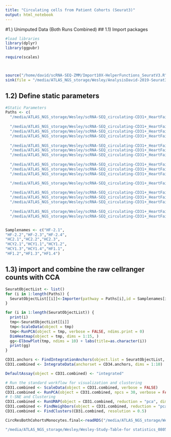 ```yaml
---
title: "Circulating cells from Patient Cohorts (Seurat3)"
output: html_notebook
---
```


#1.) Unimputed Data (Both Runs Combined)
## 1.1) Import packages
```r
#load libraries
library(dplyr)
library(ggpubr)

require(scales)



source("/home/david/scRNA-SEQ-ZMM/Import10X-HelperFunctions_SeuratV3.R")
sink(file = "/media/ATLAS_NGS_storage/Wesley/AnalysisDavid-2019-Seurat3/Unimputed/SamplesForSubmission/Wesley-PatientData-circulatingCells.rmd.log", append = TRUE, split = TRUE)
```


## 1.2) Define static parameters
```r
#Static Parameters 
Paths <- c(
  "/media/ATLAS_NGS_storage/Wesley/scRNA-SEQ_circulating-CD31+_HeartFailure_Healthy_Run2/103588-001-003/outs/filtered_feature_bc_matrix/",
  
  "/media/ATLAS_NGS_storage/Wesley/scRNA-SEQ_circulating-CD31+_HeartFailure_Healthy_Run2/103588-001-004/outs/filtered_feature_bc_matrix/",
  "/media/ATLAS_NGS_storage/Wesley/scRNA-SEQ_circulating-CD31+_HeartFailure_Healthy_Run2/103588-001-005/outs/filtered_feature_bc_matrix/",
  "/media/ATLAS_NGS_storage/Wesley/scRNA-SEQ_circulating-CD31+_HeartFailure_Healthy_Run2/103588-001-006/outs/filtered_feature_bc_matrix/",
  
  "/media/ATLAS_NGS_storage/Wesley/scRNA-SEQ_circulating-CD31+_HeartFailure_Healthy_Run2/103588-001-007/outs/filtered_feature_bc_matrix/",
  "/media/ATLAS_NGS_storage/Wesley/scRNA-SEQ_circulating-CD31+_HeartFailure_Healthy_Run2/103588-001-008/outs/filtered_feature_bc_matrix/",
  "/media/ATLAS_NGS_storage/Wesley/scRNA-SEQ_circulating-CD31+_HeartFailure_Healthy_Run2/103588-001-009/outs/filtered_feature_bc_matrix/",
  
  "/media/ATLAS_NGS_storage/Wesley/scRNA-SEQ_circulating-CD31+_HeartFailure_Healthy_Run2/103588-001-012/outs/filtered_feature_bc_matrix/",
  "/media/ATLAS_NGS_storage/Wesley/scRNA-SEQ_circulating-CD31+_HeartFailure_Healthy/103305-001-001/outs/filtered_feature_bc_matrix/",
  "/media/ATLAS_NGS_storage/Wesley/scRNA-SEQ_circulating-CD31+_HeartFailure_Healthy/103305-001-002/outs/filtered_feature_bc_matrix/",

  "/media/ATLAS_NGS_storage/Wesley/scRNA-SEQ_circulating-CD31+_HeartFailure_Healthy/103305-001-003/outs/filtered_feature_bc_matrix/",
  
  "/media/ATLAS_NGS_storage/Wesley/scRNA-SEQ_circulating-CD31+_HeartFailure_Healthy/103305-001-004/outs/filtered_feature_bc_matrix/",
  "/media/ATLAS_NGS_storage/Wesley/scRNA-SEQ_circulating-CD31+_HeartFailure_Healthy/103305-001-005/outs/filtered_feature_bc_matrix/",
  "/media/ATLAS_NGS_storage/Wesley/scRNA-SEQ_circulating-CD31+_HeartFailure_Healthy/103305-001-006/outs/filtered_feature_bc_matrix/",
  
  "/media/ATLAS_NGS_storage/Wesley/scRNA-SEQ_circulating-CD31+_HeartFailure_Healthy/103305-001-007/outs/filtered_feature_bc_matrix/",
  "/media/ATLAS_NGS_storage/Wesley/scRNA-SEQ_circulating-CD31+_HeartFailure_Healthy/103305-001-008/outs/filtered_feature_bc_matrix/")


Samplenames <- c("HF-2.1",
"HF-2.2","HF-2.3","HF-2.4",
"HC2.1","HC2.2","HC2.3",
"HCY2.1","HCY1.1","HCY1.2",
"HCY1.3","HCY1.4","HF1.1",
"HF1.2","HF1.3","HF1.4")
```


## 1.3) import and combine the raw cellranger counts with CCA
```r
SeuratObjectList <- list()
for (i in 1:length(Paths)) {
  SeuratObjectList[[i]]<-Importer(pathway = Paths[i],id = Samplenames[i])
}
```
```r
for (i in 1:length(SeuratObjectList)) {
  print(i)
  tmp<-SeuratObjectList[[i]]
  tmp<-ScaleData(object = tmp)
  tmp<-RunPCA(object = tmp, verbose = FALSE, ndims.print = 0)
  DimHeatmap(object = tmp, dims = 1:15, )
  gg<-ElbowPlot(tmp, ndims = 10) + labs(title=as.character(i))
  print(gg)
}
```


```r
CD31.anchors <- FindIntegrationAnchors(object.list = SeuratObjectList, dims = 1:10, k.filter = 150)
CD31.combined <- IntegrateData(anchorset = CD34.anchors, dims = 1:10)


```


```r
DefaultAssay(object = CD31.combined) <- "integrated"

# Run the standard workflow for visualization and clustering
CD31.combined <- ScaleData(object = CD31.combined, verbose = FALSE)
CD31.combined <- RunPCA(object = CD31.combined, npcs = 30, verbose = FALSE)
# t-SNE and Clustering
CD31.combined <- RunUMAP(object = CD31.combined, reduction = "pca", dims = 1:20)
CD31.combined <- FindNeighbors(object = CD31.combined, reduction = "pca", dims = 1:20)
CD31.combined <- FindClusters(CD31.combined, resolution = 0.5)
```

```r
CircResBothCohortsMonocytes.final<-readRDS("/media/ATLAS_NGS_storage/Wesley/CircRes2019/CircResBothCohortsMonocytes.final.Seurat3.Rds")

"/media/ATLAS_NGS_storage/Wesley/Wesley-Study-Table-for statistics_08052019_updated.csv"

  
```

